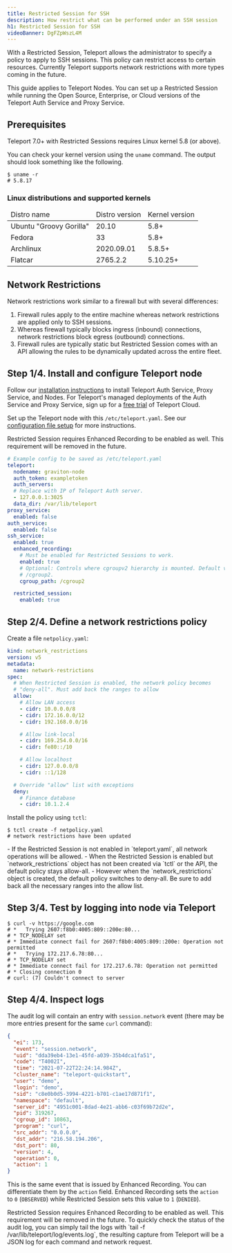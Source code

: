 ```yaml
---
title: Restricted Session for SSH
description: How restrict what can be performed under an SSH session
h1: Restricted Session for SSH
videoBanner: DgFZpWszL4M
---
```


With a Restricted Session, Teleport allows the administrator to specify a policy to
apply to SSH sessions. This policy can restrict access to certain resources. Currently
Teleport supports network restrictions with more types coming in the future.

<Admonition type="tip" title="Compatibility Note">
This guide applies to Teleport Nodes. You can set up a Restricted Session while running the Open Source, Enterprise, or Cloud versions of the Teleport Auth Service and Proxy Service.
</Admonition>

## Prerequisites

Teleport 7.0+ with Restricted Sessions requires Linux kernel 5.8 (or above).


You can check your kernel version using the `uname` command. The output should look
something like the following.

```code
$ uname -r
# 5.8.17
```

### Linux distributions and supported kernels

<table>
<thead>
  <tr><td>Distro name</td><td>Distro version</td><td>Kernel version</td></tr>
</thead>
<tbody>
  <tr><td>Ubuntu "Groovy Gorilla"</td><td>20.10</td><td>5.8+</td></tr>
  <tr><td>Fedora</td><td>33</td><td>5.8+</td></tr>
  <tr><td>Archlinux</td><td>2020.09.01</td><td>5.8.5+</td></tr>
  <tr><td>Flatcar</td><td>2765.2.2</td><td>5.10.25+</td></tr>
</tbody>
</table>

## Network Restrictions

Network restrictions work similar to a firewall but with several differences:
1. Firewall rules apply to the entire machine whereas network restrictions are applied
   only to SSH sessions.
2. Whereas firewall typically blocks ingress (inbound) connections, network restrictions
   block egress (outbound) connections.
3. Firewall rules are typically static but Restricted Session comes with an API allowing the
   rules to be dynamically updated across the entire fleet.

## Step 1/4. Install and configure Teleport node

Follow our [installation instructions](../../installation.mdx) to install Teleport Auth Service, Proxy Service, and Nodes. For Teleport's managed deployments of the Auth Service and Proxy Service, sign up for a [free trial](https://goteleport.com/signup/) of Teleport Cloud.

Set up the Teleport node with this `/etc/teleport.yaml`. See our [configuration file setup](../../setup/reference/config.mdx) for more instructions.

<Admonition type="note">
  Restricted Session requires Enhanced Recording to be enabled as well. This requirement will be removed in the future.
</Admonition>

```yaml
# Example config to be saved as /etc/teleport.yaml
teleport:
  nodename: graviton-node
  auth_token: exampletoken
  auth_servers:
  # Replace with IP of Teleport Auth server.
  - 127.0.0.1:3025
  data_dir: /var/lib/teleport
proxy_service:
  enabled: false
auth_service:
  enabled: false
ssh_service:
  enabled: true
  enhanced_recording:
    # Must be enabled for Restricted Sessions to work.
    enabled: true
    # Optional: Controls where cgroupv2 hierarchy is mounted. Default value:
    # /cgroup2.
    cgroup_path: /cgroup2

  restricted_session:
    enabled: true
```

## Step 2/4. Define a network restrictions policy

Create a file `netpolicy.yaml`:

```yaml
kind: network_restrictions
version: v5
metadata:
  name: network-restrictions
spec:
  # When Restricted Session is enabled, the network policy becomes
  # "deny-all". Must add back the ranges to allow
  allow:
    # Allow LAN access
    - cidr: 10.0.0.0/8
    - cidr: 172.16.0.0/12
    - cidr: 192.168.0.0/16

    # Allow link-local
    - cidr: 169.254.0.0/16
    - cidr: fe80::/10

    # Allow localhost
    - cidr: 127.0.0.0/8
    - cidr: ::1/128

  # Override "allow" list with exceptions
  deny:
    # Finance database
    - cidr: 10.1.2.4
```

Install the policy using `tctl`:

```code
$ tctl create -f netpolicy.yaml
# network restrictions have been updated
```

<Admonition type="note">
  - If the Restricted Session is not enabled in `teleport.yaml`, all network operations will be allowed.
  - When the Restricted Session is enabled but `network_restrictions` object has not been created via `tctl` or the API,
    the default policy stays allow-all.
  - However when the `network_restrictions` object is created, the default policy switches to deny-all.
    Be sure to add back all the necessary ranges into the allow list.
</Admonition>

## Step 3/4. Test by logging into node via Teleport

```code
$ curl -v https://google.com
# *   Trying 2607:f8b0:4005:809::200e:80...
# * TCP_NODELAY set
# * Immediate connect fail for 2607:f8b0:4005:809::200e: Operation not permitted
# *   Trying 172.217.6.78:80...
# * TCP_NODELAY set
# * Immediate connect fail for 172.217.6.78: Operation not permitted
# * Closing connection 0
# curl: (7) Couldn't connect to server
```

## Step 4/4. Inspect logs

The audit log will contain an entry with `session.network` event (there may be more entries present for the same `curl` command):

```json
{
  "ei": 173,
  "event": "session.network",
  "uid": "dda39eb4-13e1-45fd-a039-35b4dca1fa51",
  "code": "T4002I",
  "time": "2021-07-22T22:24:14.984Z",
  "cluster_name": "teleport-quickstart",
  "user": "demo",
  "login": "demo",
  "sid": "c8e0b0d5-3994-4221-b701-c1ae17d871f1",
  "namespace": "default",
  "server_id": "4951c001-8dad-4e21-abb6-c03f69b72d2e",
  "pid": 319267,
  "cgroup_id": 10863,
  "program": "curl",
  "src_addr": "0.0.0.0",
  "dst_addr": "216.58.194.206",
  "dst_port": 80,
  "version": 4,
  "operation": 0,
  "action": 1
}
```

This is the same event that is issued by Enhanced Recording. You can differentiate them by the `action` field.
Enhanced Recording sets the `action` to `0` (`OBSERVED`) while Restricted Session sets this value to `1` (`DENIED`).

<Admonition type="tip">
  Restricted Session requires Enhanced Recording to be enabled as well. This requirement will be removed in the future.
  To quickly check the status of the audit log, you can simply tail the logs with
  `tail -f /var/lib/teleport/log/events.log`, the resulting capture from Teleport will
  be a JSON log for each command and network request.
</Admonition>
